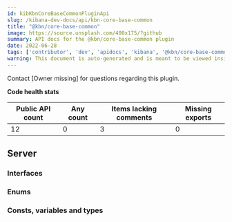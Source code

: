 ```yaml
---
id: kibKbnCoreBaseCommonPluginApi
slug: /kibana-dev-docs/api/kbn-core-base-common
title: "@kbn/core-base-common"
image: https://source.unsplash.com/400x175/?github
summary: API docs for the @kbn/core-base-common plugin
date: 2022-06-28
tags: ['contributor', 'dev', 'apidocs', 'kibana', '@kbn/core-base-common']
warning: This document is auto-generated and is meant to be viewed inside our experimental, new docs system. Reach out in #docs-engineering for more info.
---
```




Contact [Owner missing] for questions regarding this plugin.

**Code health stats**

| Public API count  | Any count | Items lacking comments | Missing exports |
|-------------------|-----------|------------------------|-----------------|
| 12 | 0 | 3 | 0 |

## Server

### Interfaces
<DocDefinitionList data={kbnCoreBaseCommonObj.server.interfaces}/>

### Enums
<DocDefinitionList data={kbnCoreBaseCommonObj.server.enums}/>

### Consts, variables and types
<DocDefinitionList data={kbnCoreBaseCommonObj.server.misc}/>

